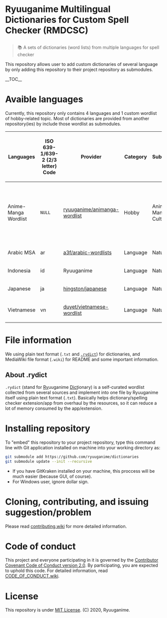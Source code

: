 <h1>Ryuuganime Multilingual Dictionaries for Custom Spell Checker (RMDCSC)</h1>
<blockquote>📚 A sets of dictionaries (word lists) from multiple languages for spell checker</blockquote>

This repository allows user to add custom dictionaries of several language by only adding this repository to their project repository as submodules.

__TOC__

= Avaible languages =
Currently, this repository only contains 4 languages and 1 custom wordlist of hobby-related topic. Most of dictionaries are provided from another repository(ies) by include those wordlist as submodules.
<!--#region wikitable-->
{| class="wikitable"
!Languages
!ISO 639-1/639-2 (2/3 letter) Code
!Provider
!Category
!Subcategory
!Combined as <code>.rydict</code>
!Notes
|-
|Anime-Manga Wordlist
|<code>NULL</code>
|[https://github.com/ryuuganime/animanga-wordlist ryuuganime/animanga-wordlist]
|Hobby
|Anime-Manga Culture
|''Included inside the submodule on each category''
|CJK Anime, Manga, Characters, Sites, and Studio Word List/Dictionary. Listed on repo as <code>animanga</code>.
|-
|Arabic MSA
|ar
|[https://github.com/a3f/arabic-wordlists a3f/arabic-wordlists]
|Language
|Natural
|[[.rcdl/ar_001.rydict|ar_001.rydict]]
|<code>NULL</code>
|-
|Indonesia
|id
|Ryuuganime
|Language
|Natural
|[[.rcdl/id_ID.rydict|id_ID.rydict]]
|<code>NULL</code>
|-
|Japanese
|ja
|[https://github.com/hingston/japanese hingston/japanese]
|Language
|Natural
|[[.rcdl/ja_JP.rydict|ja_JP.rydict]]
|<code>NULL</code>
|-
|Vietnamese
|vn
|[https://github.com/duyet/vietnamese-wordlist duyet/vietnamese-wordlist]
|Language
|Natural
|[[.rcdl/vn_VN.rydict|vn_VN.rydict]]
|<code>NULL</code>
|}
<!--#endregion-->

= File information =

We using plain text format (<code>.txt</code> and <a href="#About_rydict"><code>.rydict</code></a>) for dictionaries, and MediaWiki file format (<code>.wiki</code>) for README and some important information.

== About .rydict ==

<code>.rydict</code> (stand for <u>Ry</u>uuganime <u>Dict</u>ionary) is a self-curated wordlist collected from several sources and implement into one file by Ryuuganime itself using plain text format (<code>.txt</code>). Basically helps dictionary/spelling checker extension/app from overhaul by the resources, so it can reduce a lot of memory consumed by the app/extension.

= Installing repository =
To "embed" this repository to your project repository, type this command line with Git application installed on machine into your working directory as:
<source lang="sh">
git submodule add https://github.com/ryuuganime/dictionaries
git submodule update --init --recursive
</source>

<ul><li>If you have GitKraken installed on your machine, this proccess will be much easier (because GUI, of course).</li>
<li>For Windows user, ignore dollar sign.</li></ul>

= Cloning, contributing, and issuing suggestion/problem =
Please read [[contributing.wiki]] for more detailed information.

= Code of conduct =
This project and everyone participating in it is governed by the [[CODE_OF_CONDUCT.wiki|Contributor Covenant Code of Conduct version 2.0]]. By participating, you are expected to uphold this code. For detailed information, read [[CODE_OF_CONDUCT.wiki]].

= License =
This repository is under [[License|MIT License]]. (C) 2020, Ryuuganime.